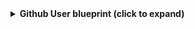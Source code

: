 <details>
<summary><b>Github User blueprint (click to expand)</b></summary>

```json showLineNumbers
{
  "identifier": "githubUser",
  "title": "Github User",
  "icon": "Github",
  "schema": {
    "properties": {
      "email": {
        "title": "Email",
        "type": "string"
      }
    },
    "required": []
  },
  "mirrorProperties": {},
  "calculationProperties": {},
  "aggregationProperties": {},
  "relations": {
    "github_team": {
      "title": "Github Team",
      "target": "githubTeam",
      "required": false,
      "many": true
    }
  }
}
```

</details>
